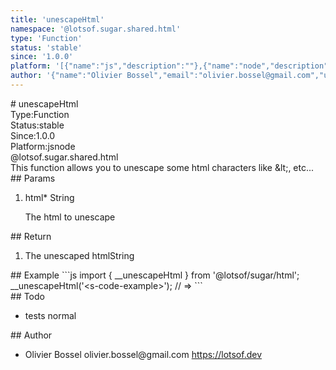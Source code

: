 ```yaml
---
title: 'unescapeHtml'
namespace: '@lotsof.sugar.shared.html'
type: 'Function'
status: 'stable'
since: '1.0.0'
platform: '[{"name":"js","description":""},{"name":"node","description":""}]'
author: '{"name":"Olivier Bossel","email":"olivier.bossel@gmail.com","url":"https://lotsof.dev"}'
---
```

<div class="docmap-mdx">
# unescapeHtml
<div class="_metas">
<div class="_type"><span class="_type-label">Type:</span><span class="_type-value">Function</span></div>
<div class="_status"><span class="_status-label">Status:</span><span class="_status-value -stable">stable</span></div>
<div class="_since"><span class="_since-label">Since:</span><span class="_since-value">1.0.0</span></div>
<div class="_platform"><span class="_platform-label">Platform:</span><span class="_platform-value -js">js</span><span class="_platform-value -node">node</span></div>
</div>
<div class="_namespace">@lotsof.sugar.shared.html</div>
<div class="_description">
This function allows you to unescape some html characters like &amp;lt;, etc...
</div>
<div class="_params">
## Params
<ol class="_list">
<li class="_item">
<span class="_name">html<span class="_required">*</span></span><span class="_default"></span> <span class="_type">String</span>
<p class="_description">The html to unescape</p>
</li>
</ol>
</div>
<div class="_return">
## Return
<ol class="_list">
<li class="_item">
<span class="_description">The unescaped html</span><span class="_default"></span><span class="_type">String</span>
</li>
</ol>
</div>
<div class="_examples">
## Example
```js
import { __unescapeHtml } from '@lotsof/sugar/html';
__unescapeHtml('&lt;s-code-example&gt;'); // => <s-code-example>
```
</div>
<div class="_todo">
## Todo
<ul class="_list">
<li class="_item">
<span class="_description">tests</span>
<span class="_priority -normal">normal</span>
</li>
</ul>
</div>
<div class="_author">
## Author
<ul class="_list">
<li class="_item">
<span class="_name">Olivier Bossel</span>
<span class="_email">olivier.bossel@gmail.com</span>
<a href="https://lotsof.dev" target="_blank" class="_url">https://lotsof.dev</a>
</li>
</ul>
</div>
</div>